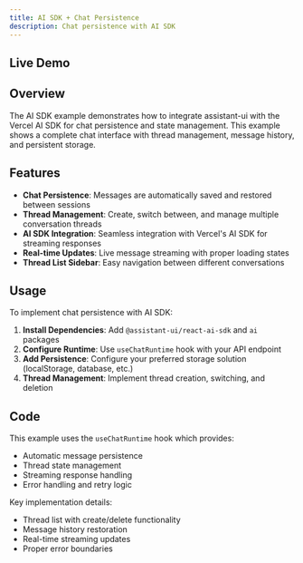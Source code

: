 ```yaml
---
title: AI SDK + Chat Persistence
description: Chat persistence with AI SDK
---
```



## Live Demo

<div className="h-[700px]">
  <DocsRuntimeProvider>
    <Shadcn />
  </DocsRuntimeProvider>
</div>

## Overview

The AI SDK example demonstrates how to integrate assistant-ui with the Vercel AI SDK for chat persistence and state management. This example shows a complete chat interface with thread management, message history, and persistent storage.

## Features

- **Chat Persistence**: Messages are automatically saved and restored between sessions
- **Thread Management**: Create, switch between, and manage multiple conversation threads
- **AI SDK Integration**: Seamless integration with Vercel's AI SDK for streaming responses
- **Real-time Updates**: Live message streaming with proper loading states
- **Thread List Sidebar**: Easy navigation between different conversations

## Usage

To implement chat persistence with AI SDK:

1. **Install Dependencies**: Add `@assistant-ui/react-ai-sdk` and `ai` packages
2. **Configure Runtime**: Use `useChatRuntime` hook with your API endpoint
3. **Add Persistence**: Configure your preferred storage solution (localStorage, database, etc.)
4. **Thread Management**: Implement thread creation, switching, and deletion

## Code

This example uses the `useChatRuntime` hook which provides:

- Automatic message persistence
- Thread state management
- Streaming response handling
- Error handling and retry logic

Key implementation details:

- Thread list with create/delete functionality
- Message history restoration
- Real-time streaming updates
- Proper error boundaries
